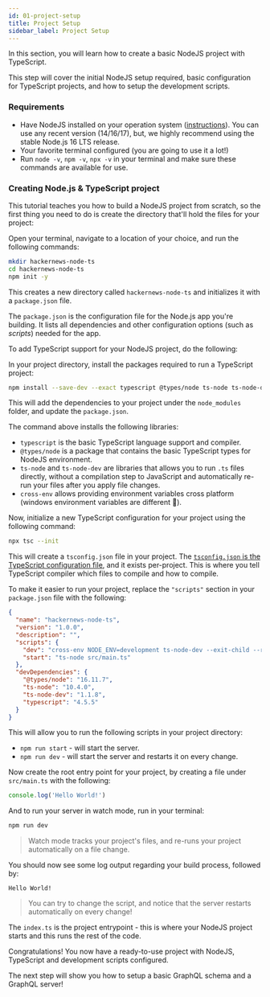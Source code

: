 ```yaml
---
id: 01-project-setup
title: Project Setup
sidebar_label: Project Setup
---
```


In this section, you will learn how to create a basic NodeJS project with TypeScript.

This step will cover the initial NodeJS setup required, basic configuration for TypeScript projects, and how to setup the development scripts.

### Requirements

- Have NodeJS installed on your operation system ([instructions](https://nodejs.org/en/download/package-manager/)). You can use any recent version (14/16/17), but, we highly recommend using the stable Node.js 16 LTS release.
- Your favorite terminal configured (you are going to use it a lot!)
- Run `node -v`, `npm -v`, `npx -v` in your terminal and make sure these commands are available for use.

### Creating Node.js & TypeScript project

This tutorial teaches you how to build a NodeJS project from scratch, so the first thing you need to do is create the
directory that'll hold the files for your project:

<Instruction>

Open your terminal, navigate to a location of your choice, and run the following commands:

```bash
mkdir hackernews-node-ts
cd hackernews-node-ts
npm init -y
```

</Instruction>

This creates a new directory called `hackernews-node-ts` and initializes it with a `package.json` file.

The `package.json` is the configuration file for the Node.js app you're building. It lists all dependencies and other configuration options (such as _scripts_) needed for the app.

To add TypeScript support for your NodeJS project, do the following:

<Instruction>

In your project directory, install the packages required to run a TypeScript project:

```bash
npm install --save-dev --exact typescript @types/node ts-node ts-node-dev cross-env
```

</Instruction>

This will add the dependencies to your project under the `node_modules` folder, and update the `package.json`.

The command above installs the following libraries:

- `typescript` is the basic TypeScript language support and compiler.
- `@types/node` is a package that contains the basic TypeScript types for NodeJS environment.
- `ts-node` and `ts-node-dev` are libraries that allows you to run `.ts` files directly, without a compilation step to JavaScript and automatically re-run your files after you apply file changes.
- `cross-env` allows providing environment variables cross platform (windows environment variables are different 🤷).

<Instruction>

Now, initialize a new TypeScript configuration for your project using the following command:

```bash
npx tsc --init
```

</Instruction>

This will create a `tsconfig.json` file in your project. The [`tsconfig.json` is the TypeScript configuration file](https://www.typescriptlang.org/docs/handbook/tsconfig-json.html), and it exists per-project. This is where you tell TypeScript compiler which files to compile and how to compile.

<Instruction>

To make it easier to run your project, replace the `"scripts"` section in your `package.json` file with the following:

```json
{
  "name": "hackernews-node-ts",
  "version": "1.0.0",
  "description": "",
  "scripts": {
    "dev": "cross-env NODE_ENV=development ts-node-dev --exit-child --respawn src/main.ts",
    "start": "ts-node src/main.ts"
  },
  "devDependencies": {
    "@types/node": "16.11.7",
    "ts-node": "10.4.0",
    "ts-node-dev": "1.1.8",
    "typescript": "4.5.5"
  }
}
```

</Instruction>

This will allow you to run the following scripts in your project directory:

- `npm run start` - will start the server.
- `npm run dev` - will start the server and restarts it on every change.

<Instruction>

Now create the root entry point for your project, by creating a file under `src/main.ts` with the following:

```typescript
console.log('Hello World!')
```

</Instruction>

And to run your server in watch mode, run in your terminal:

```bash
npm run dev
```

> Watch mode tracks your project's files, and re-runs your project automatically on a file change.

You should now see some log output regarding your build process, followed by:

```(nocopy)
Hello World!
```

> You can try to change the script, and notice that the server restarts automatically on every change!

The `index.ts` is the project entrypoint - this is where your NodeJS project starts and this runs the rest of the code.

Congratulations! You now have a ready-to-use project with NodeJS, TypeScript and development scripts configured.

The next step will show you how to setup a basic GraphQL schema and a GraphQL server!
